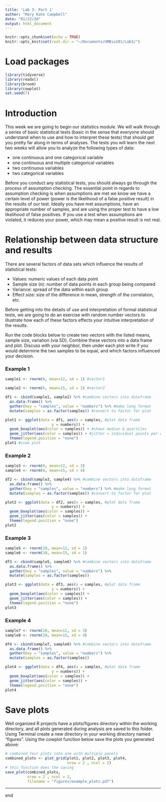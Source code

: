 ```yaml
---
title: 'Lab 3: Part 1'
author: "Mary Kate Campbell"
date: "01/22/20"
output: html_document
---
```


```r
knitr::opts_chunk$set(echo = TRUE)
knitr::opts_knit$set(root.dir = "~/Documents/UMBio201/Lab3/")
```

# Load packages
```r
library(tidyverse)
library(readxl)
library(broom)
library(cowplot)
set.seed(7)
```

# Introduction

This week we are going to begin our statistics module. We will walk through a series of basic statistical tests (basic in the sense that everyone should understand when to use and how to interpret these tests) that should get you pretty far along in terms of analyses. The tests you will learn the next two weeks will allow you to analyze the following types of data:

* one continuous and one categorical variable
* one continuous and multiple categorical variables 
* two continuous variables 
* two categorical variables 

Before you conduct any statistical tests, you should always go through the process of assumption checking. The essential point in regards to assumption checking is when assumptions are met we know we have a certain level of power (power is the likelihood of a false positive result) in the results of our test. Ideally you have met assumptions, have an appropriate number of samples, and are using the proper test to have a low likelihood of false positives. If you use a test when assumptions are violated, it reduces your power, which may mean a positive result is not real. 

# Relationship between data structure and results

There are several factors of data sets which influence the results of statistical tests: 

* Values: numeric values of each data point
* Sample size (n): number of data points in each group being compared 
* Variance: spread of the data within each group
* Effect size: size of the difference in mean, strength of the correlation, etc. 

Before getting into the details of use and interpretation of formal statistical tests, we are going to do an exercise with random number vectors to illustrate how each of these factors effects your intuitive interpretation of the results. 

Run the code blocks below to create two vectors with the listed means, sample size, variation (via SD). Combine these vectors into a data frame and plot. Discuss with your neighbor, then under each plot write if you would determine the two samples to be equal, and which factors influenced your decision. 

### Example 1
```r
sample1 <- rnorm(6, mean=12, sd = 1) #vector1 

sample2 <- rnorm(6, mean=15, sd = 1) #vector2 

df1 <- cbind(sample1, sample2) %>% #combine vectors into dataframe
  as.data.frame() %>% 
  gather(key = "samples", value = "numbers") %>% #make long format
  mutate(samples = as.factor(samples)) #convert to factor for plot

plot1 <- ggplot(data = df1, aes(x = samples, #plot data frame 
                     y = numbers)) + 
  geom_boxplot(aes(color = samples)) + #shows median & quartiles 
  geom_jitter(aes(color = samples)) + #jitter = individual points per category 
  theme(legend.position = "none")
plot1 #view plot
```

### Example 2
```r
sample3 <- rnorm(6, mean=12, sd = 3) 
sample4 <- rnorm(6, mean=15, sd = 4) 

df2 <- cbind(sample3, sample4) %>% #combine vectors into dataframe
  as.data.frame() %>% 
  gather(key = "samples", value = "numbers") %>% #make long format
  mutate(samples = as.factor(samples)) #convert to factor for plot

plot2 <- ggplot(data = df2, aes(x = samples, #plot data frame 
                     y = numbers)) + 
  geom_boxplot(aes(color = samples)) + 
  geom_jitter(aes(color = samples)) + 
  theme(legend.position = "none")
plot2
```

### Example 3
```r
sample5 <- rnorm(20, mean=12, sd = 1) 
sample6 <- rnorm(20, mean=15, sd = 1) 

df3 <- cbind(sample5, sample6) %>% #combine vectors into dataframe
  as.data.frame() %>% 
  gather(key = "samples", value = "numbers") %>% 
  mutate(samples = as.factor(samples)) 

plot3 <- ggplot(data = df3, aes(x = samples, #plot data frame 
                     y = numbers)) + 
  geom_boxplot(aes(color = samples)) + 
  geom_jitter(aes(color = samples)) + 
  theme(legend.position = "none")
plot3
```

### Example 4
```r
sample7 <- rnorm(20, mean=12, sd = 3) 
sample8 <- rnorm(20, mean=15, sd = 4) 

df4 <- cbind(sample7, sample8) %>% #combine vectors into dataframe
  as.data.frame() %>% 
  gather(key = "samples", value = "numbers") %>% 
  mutate(samples = as.factor(samples)) 

plot4 <- ggplot(data = df4, aes(x = samples, #plot data frame 
                     y = numbers)) + 
  geom_boxplot(aes(color = samples)) + 
  geom_jitter(aes(color = samples)) + 
  theme(legend.position = "none")
plot4
```

# Save plots
Well organized R projects have a plots/figures directory within the working directory, and all plots generated during analysis are saved to this folder. Using Terminal create a new directory in your working directory named "figures". Using the cowplot function below save the plots you generated above:
```r
# combined four plots into one with multiple panels 
combined_plots <- plot_grid(plot1, plot2, plot3, plot4, 
                            nrow = 2 , ncol = 2)
# this function does the saving
save_plot(combined_plots, 
          nrow = 2 , ncol = 2, 
          filename = "figures/example_plots.pdf")
```

-----
end